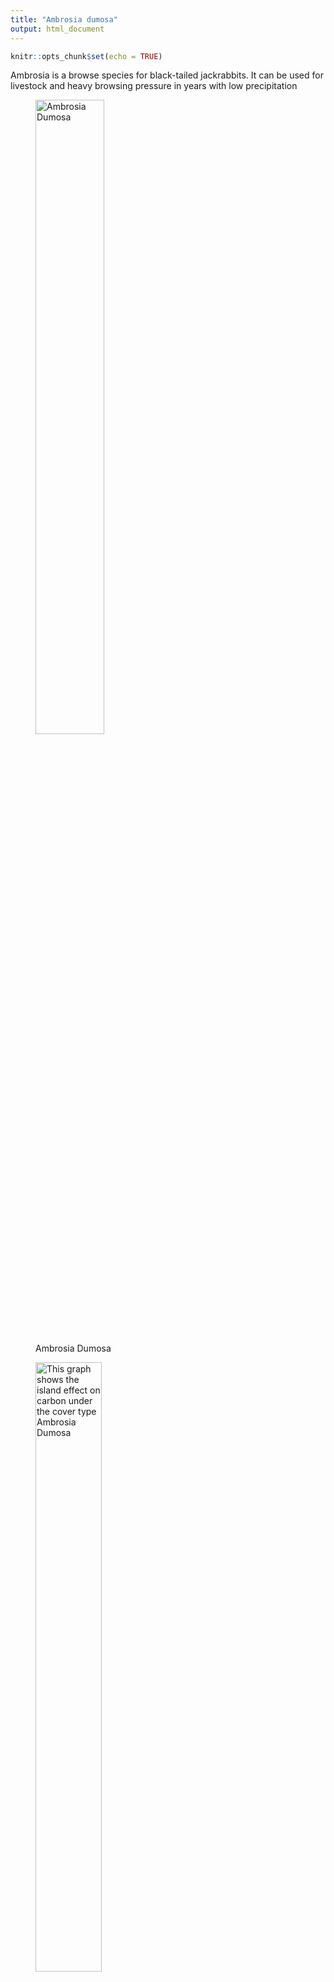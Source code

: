 ```yaml
---
title: "Ambrosia dumosa"
output: html_document
---
```


```r
knitr::opts_chunk$set(echo = TRUE)
```
Ambrosia is a browse species for black-tailed jackrabbits. It can be used for livestock and heavy browsing pressure in years with low precipitation

![Ambrosia Dumosa](Ambrosia-dumosa.jpg){#id .class width=51% height=51%}

![This graph shows the island effect on carbon under the cover type Ambrosia Dumosa](INSPAMDU_mgCgsoil.png){#id .class width=50% height=50%}

![This graph shows the island effect on nitrogen under cover type Ambrosia Dumosa](INSPAMDU_mgNgsoil.png){#id .class width=50% height=50%}


